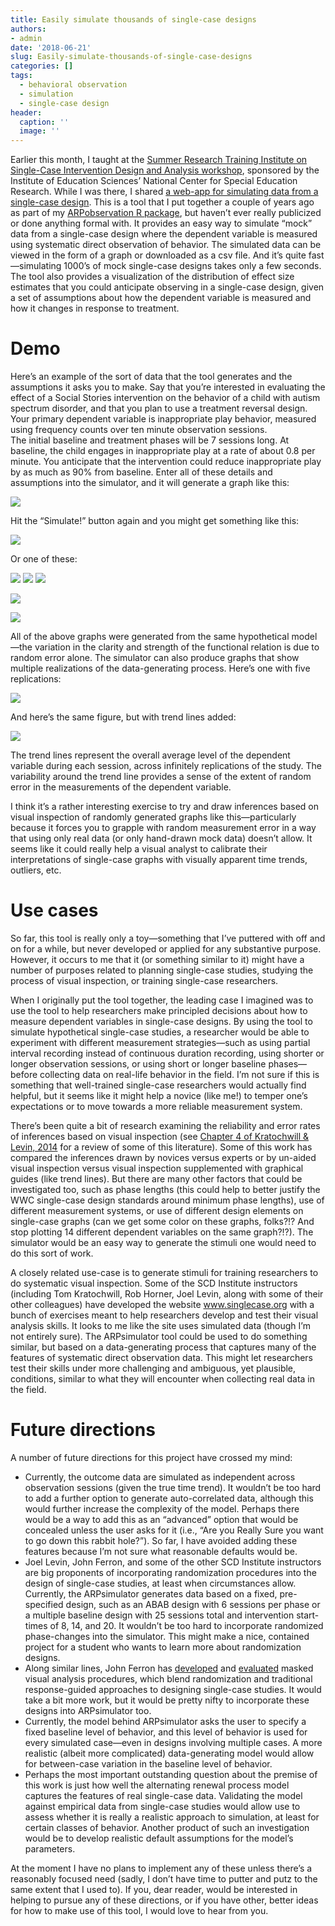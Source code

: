 ```yaml
---
title: Easily simulate thousands of single-case designs
authors:
- admin
date: '2018-06-21'
slug: Easily-simulate-thousands-of-single-case-designs
categories: []
tags:
  - behavioral observation
  - simulation
  - single-case design
header:
  caption: ''
  image: ''
---
```


Earlier this month, I taught at the [Summer Research Training Institute on Single-Case Intervention Design and Analysis workshop](https://scdinstitute2018.com/), sponsored by the Institute of Education Sciences' National Center for Special Education Research. 
While I was there, I shared [a web-app for simulating data from a single-case design](https://jepusto.shinyapps.io/ARPsimulator/). 
This is a tool that I put together a couple of years ago as part of my [ARPobservation R package](/software/arpobservation/), but haven't ever really publicized or done anything formal with.
It provides an easy way to simulate "mock" data from a single-case design where the dependent variable is measured using systematic direct observation of behavior.
The simulated data can be viewed in the form of a graph or downloaded as a csv file.
And it's quite fast---simulating 1000's of mock single-case designs takes only a few seconds.
The tool also provides a visualization of the distribution of effect size estimates that you could anticipate observing in a single-case design, given a set of assumptions about how the dependent variable is measured and how it changes in response to treatment. 

# Demo

Here's an example of the sort of data that the tool generates and the assumptions it asks you to make. 
Say that you're interested in evaluating the effect of a Social Stories intervention on the behavior of a child with autism spectrum disorder, and that you plan to use a treatment reversal design.
Your primary dependent variable is inappropriate play behavior, measured using frequency counts over ten minute observation sessions.  
The initial baseline and treatment phases will be 7 sessions long.
At baseline, the child engages in inappropriate play at a rate of about 0.8 per minute. 
You anticipate that the intervention could reduce inappropriate play by as much as 90% from baseline. 
Enter all of these details and assumptions into the simulator, and it will generate a graph like this:

![](/img/Crozier-Tincani-simulated-data-A.png)

Hit the "Simulate!" button again and you might get something like this:

![](/img/Crozier-Tincani-simulated-data-B.png)

Or one of these:

![](/img/Crozier-Tincani-simulated-data-C.png)
![](/img/Crozier-Tincani-simulated-data-A.png)
![](/img/Crozier-Tincani-simulated-data-A.png)

![](/img/Crozier-Tincani-simulated-data-D.png)

![](/img/Crozier-Tincani-simulated-data-E.png)

All of the above graphs were generated from the same hypothetical model---the variation in the  clarity and strength of the functional relation is due to random error alone. 
The simulator can also produce graphs that show multiple realizations of the data-generating process. Here's one with five replications:

![](/img/Crozier-Tincani-simulated-data-5.png)

And here's the same figure, but with trend lines added:

![](/img/Crozier-Tincani-simulated-data-trend.png)

The trend lines represent the overall average level of the dependent variable during each session, across infinitely replications of the study.
The variability around the trend line provides a sense of the extent of random error in the measurements of the dependent variable. 

I think it's a rather interesting exercise to try and draw inferences based on visual inspection of randomly generated graphs like this---particularly because it forces you to grapple with random measurement error in a way that using only real data (or only hand-drawn mock data) doesn't allow.
It seems like it could really help a visual analyst to calibrate their interpretations of single-case graphs with visually apparent time trends, outliers, etc.

# Use cases

So far, this tool is really only a toy---something that I've puttered with off and on for a while, but never developed or applied for any substantive purpose.
However, it occurs to me that it (or something similar to it) might have a number of purposes related to planning single-case studies, studying the process of visual inspection, or training single-case researchers. 

When I originally put the tool together, the leading case I imagined was to use the tool to help researchers make principled decisions about how to measure dependent variables in single-case designs. 
By using the tool to simulate hypothetical single-case studies, a researcher would be able to experiment with different measurement strategies---such as using partial interval recording instead of continuous duration recording, using shorter or longer observation sessions, or using short or longer baseline phases---before collecting data on real-life behavior in the field. 
I'm not sure if this is something that well-trained single-case researchers would actually find helpful, but it seems like it might help a novice (like me!) to temper one's expectations or to move towards a more reliable measurement system. 

There's been quite a bit of research examining the reliability and error rates of inferences based on visual inspection (see [Chapter 4 of Kratochwill & Levin, 2014](http://dx.doi.org/10.1037/14376-004) for a review of some of this literature). 
Some of this work has compared the inferences drawn by novices versus experts or by un-aided visual inspection versus visual inspection supplemented with graphical guides (like trend lines).
But there are many other factors that could be investigated too, such as phase lengths (this could help to better justify the WWC single-case design standards around minimum phase lengths), use of different measurement systems, or use of different design elements on single-case graphs (can we get some color on these graphs, folks?!? And stop plotting 14 different dependent variables on the same graph?!?). 
The simulator would be an easy way to generate the stimuli one would need to do this sort of work. 

A closely related use-case is to generate stimuli for training researchers to do systematic visual inspection. 
Some of the SCD Institute instructors (including Tom Kratochwill, Rob Horner, Joel Levin, along with some of their other colleagues) have developed the website [www.singlecase.org](http://www.singlecase.org) with a bunch of exercises meant to help researchers develop and test their visual analysis skills. 
It looks to me like the site uses simulated data (though I'm not entirely sure). 
The ARPsimulator tool could be used to do something similar, but based on a data-generating process that captures many of the features of systematic direct observation data.
This might let researchers test their skills under more challenging and ambiguous, yet plausible, conditions, similar to what they will encounter when collecting real data in the field.

# Future directions

A number of future directions for this project have crossed my mind:

* Currently, the outcome data are simulated as independent across observation sessions (given the true time trend). It wouldn't be too hard to add a further option to generate auto-correlated data, although this would further increase the complexity of the model. Perhaps there would be a way to add this as an "advanced" option that would be concealed unless the user asks for it (i.e., "Are you Really Sure you want to go down this rabbit hole?"). So far, I have avoided adding these features because I'm not sure what reasonable defaults would be.
* Joel Levin, John Ferron, and some of the other SCD Institute instructors are big proponents of incorporating  randomization procedures into the design of single-case studies, at least when circumstances allow. Currently, the ARPsimulator generates data based on a fixed, pre-specified design, such as an ABAB design with 6 sessions per phase or a multiple baseline design with 25 sessions total and intervention start-times of 8, 14, and 20. It wouldn't be too hard to incorporate randomized phase-changes into the simulator. This might make a nice, contained project for a student who wants to learn more about randomization designs.
* Along similar lines, John Ferron has [developed](https://www.tandfonline.com/doi/abs/10.3200/JEXE.75.1.66-81) and [evaluated](https://doi.org/10.1002/jaba.410) masked visual analysis procedures, which blend randomization and traditional response-guided approaches to designing single-case studies. It would take a bit more work, but it would be pretty nifty to incorporate these designs into ARPsimulator too. 
* Currently, the model behind ARPsimulator asks the user to specify a fixed baseline level of behavior, and this level of behavior is used for every simulated case---even in designs involving multiple cases. A more realistic (albeit more complicated) data-generating model would allow for between-case variation in the baseline level of behavior.
* Perhaps the most important outstanding question about the premise of this work is just how well the alternating renewal process model captures the features of real single-case data. Validating the model against empirical data from single-case studies would allow use to assess whether it is really a realistic approach to simulation, at least for certain classes of behavior. Another product of such an investigation would be to develop realistic default assumptions for the model's parameters. 

At the moment I have no plans to implement any of these unless there's a reasonably focused need (sadly, I don't have time to putter and putz to the same extent that I used to).
If you, dear reader, would be interested in helping to pursue any of these directions, or if you have other, better ideas for how to make use of this tool, I would love to hear from you.

